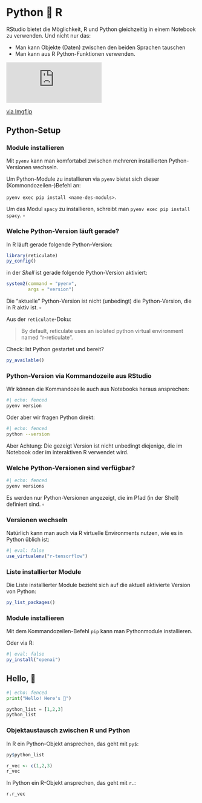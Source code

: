 # Python 💖 R


RStudio bietet die Möglichkeit, R und Python gleichzeitig in einem Notebook zu verwenden. Und nicht nur das:

- Man kann Objekte (Daten) zwischen den beiden Sprachen tauschen
- Man kann aus R Python-Funktionen verwenden.

<div style="width:260px;max-width:50%;"><div style="height:0;padding-bottom:42.31%;position:relative;"><iframe width="260" height="110" style="position:absolute;top:0;left:0;width:100%;height:100%;" frameBorder="0" src="https://imgflip.com/embed/86x3iu"></iframe></div><p><a href="https://imgflip.com/gif/86x3iu">via Imgflip</a></p></div>


## Python-Setup



### Module installieren

Mit `pyenv` kann man komfortabel zwischen mehreren installierten Python-Versionen wechseln.


Um Python-Module zu installieren via `pyenv` bietet sich dieser (Kommondozeilen-)Befehl an:

`pyenv exec pip install <name-des-moduls>`.

:::{#exm-spacy-pip}
Um das Modul `spacy` zu installieren, schreibt man `pyenv exec pip install spacy`. $\square$
:::


### Welche Python-Version läuft gerade?

In R läuft gerade folgende Python-Version:

```r
library(reticulate)
py_config()
```


in der *Shell* ist gerade folgende Python-Version aktiviert:

```r
system2(command = "pyenv",
        args = "version")
```

::: calllout-caution
Die "aktuelle" Python-Version ist nicht (unbedingt) die Python-Version, die in R aktiv ist. $\square$
:::


Aus der `reticulate`-Doku: 

>    By default, reticulate uses an isolated python virtual environment named “r-reticulate”.




Check: Ist Python gestartet und bereit?

```r
py_available()
```


### Python-Version via Kommandozeile aus RStudio

Wir können die Kommandozeile auch aus Notebooks heraus ansprechen:

```zsh
#| echo: fenced
pyenv version
```

Oder aber wir fragen Python direkt:

```zsh
#| echo: fenced
python --version
```


Aber Achtung: Die gezeigt Version ist nicht unbedingt diejenige, die im Notebook oder im interaktiven R verwendet wird.


### Welche Python-Versionen sind verfügbar?

```zsh
#| echo: fenced
pyenv versions
```

:::callout-caution
Es werden nur Python-Versionen angezeigt, die im Pfad (in der Shell) definiert sind. $\square$
:::




### Versionen wechseln

Natürlich kann man auch via R virtuelle Environments nutzen, wie es in Python üblich ist:

```r
#| eval: false
use_virtualenv("r-tensorflow")
```



### Liste installierter Module

Die Liste installierter Module bezieht sich auf die aktuell aktivierte Version von Python:

```r
py_list_packages()
```



### Module installieren

Mit dem Kommandozeilen-Befehl `pip` kann man Pythonmodule installieren.


Oder via R:

```r
#| eval: false
py_install("openai")
```



## Hello, 🐍 


```python
#| echo: fenced
print("Hello! Here's 🐍")

python_list = [1,2,3]
python_list
```


### Objektaustausch zwischen R und Python

In R ein Python-Objekt ansprechen, das geht mit `py$`:

```r
py$python_list

r_vec <- c(1,2,3)
r_vec
```


In Python ein R-Objekt ansprechen, das geht mit `r.`:


```python
r.r_vec
```



